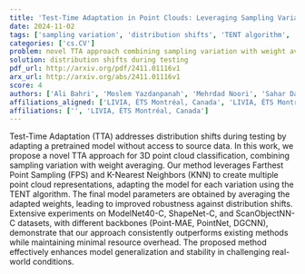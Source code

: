 ```yaml
---
title: 'Test-Time Adaptation in Point Clouds: Leveraging Sampling Variation with Weight Averaging'
date: 2024-11-02
tags: ['sampling variation', 'distribution shifts', 'TENT algorithm', 'Test-Time Adaptation', 'Farthest Point Sampling', '3D point cloud classification', 'weight averaging', 'model stability', 'K-Nearest Neighbors', 'model generalization']
categories: ['cs.CV']
problem: novel TTA approach combining sampling variation with weight averaging
solution: distribution shifts during testing
pdf_url: http://arxiv.org/pdf/2411.01116v1
arx_url: http://arxiv.org/abs/2411.01116v1
score: 4
authors: ['Ali Bahri', 'Moslem Yazdanpanah', 'Mehrdad Noori', 'Sahar Dastani Oghani', 'Milad Cheraghalikhani', 'David Osowiech', 'Farzad Beizaee', 'Gustavo adolfo. vargas-hakim', 'Ismail Ben Ayed', 'Christian Desrosiers', 'Gustavo adolfo.vargas-hakim']
affiliations_aligned: ['LIVIA, ÉTS Montréal, Canada', 'LIVIA, ÉTS Montréal, Canada', 'LIVIA, ÉTS Montréal, Canada', 'LIVIA, ÉTS Montréal, Canada', 'LIVIA, ÉTS Montréal, Canada', 'LIVIA, ÉTS Montréal, Canada', 'LIVIA, ÉTS Montréal, Canada', '', 'LIVIA, ÉTS Montréal, Canada', 'LIVIA, ÉTS Montréal, Canada', 'LIVIA, ÉTS Montréal, Canada']
affiliations: ['', 'LIVIA, ÉTS Montréal, Canada']
---
```



Test-Time Adaptation (TTA) addresses distribution shifts during testing by adapting a pretrained model without access to source data. In this work, we propose a novel TTA approach for 3D point cloud classification, combining sampling variation with weight averaging. Our method leverages Farthest Point Sampling (FPS) and K-Nearest Neighbors (KNN) to create multiple point cloud representations, adapting the model for each variation using the TENT algorithm. The final model parameters are obtained by averaging the adapted weights, leading to improved robustness against distribution shifts. Extensive experiments on ModelNet40-C, ShapeNet-C, and ScanObjectNN-C datasets, with different backbones (Point-MAE, PointNet, DGCNN), demonstrate that our approach consistently outperforms existing methods while maintaining minimal resource overhead. The proposed method effectively enhances model generalization and stability in challenging real-world conditions.
